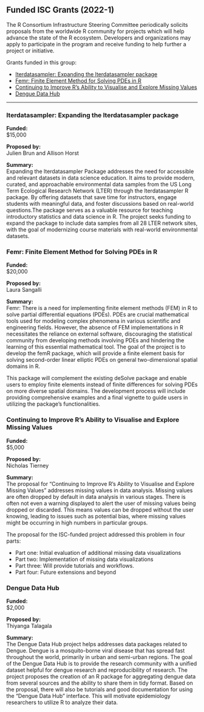## Funded ISC Grants (2022-1)

The R Consortium Infrastructure Steering Committee periodically solicits proposals from the worldwide R community for projects which will help advance the state of the R ecosystem. Developers and organizations may apply to participate in the program and receive funding to help further a project or initiative.

Grants funded in this group:

-   [Iterdatasampler: Expanding the lterdatasampler package](#iterdatasampler-expanding-the-lterdatasampler-package)
-   [Femr: Finite Element Method for Solving PDEs in R](#femr-finite-element-method-for-solving-pdes-in-r)
-   [Continuing to Improve R’s Ability to Visualise and Explore Missing Values](#continuing-to-improve-rs-ability-to-visualise-and-explore-missing-values)
-   [Dengue Data Hub](#dengue-data-hub)

___

### Iterdatasampler: Expanding the lterdatasampler package

**Funded:**  
$15,000

**Proposed by:**  
Julien Brun and Allison Horst

**Summary:**  
Expanding the lterdatasampler Package addresses the need for accessible and relevant datasets in data science education. It aims to provide modern, curated, and approachable environmental data samples from the US Long Term Ecological Research Network (LTER) through the lterdatasampler R package. By offering datasets that save time for instructors, engage students with meaningful data, and foster discussions based on real-world questions.The package serves as a valuable resource for teaching introductory statistics and data science in R. The project seeks funding to expand the package to include data samples from all 28 LTER network sites, with the goal of modernizing course materials with real-world environmental datasets.

### Femr: Finite Element Method for Solving PDEs in R

**Funded:**  
$20,000

**Proposed by:**  
Laura Sangalli

**Summary:**  
Femr: There is a need for implementing finite element methods (FEM) in R to solve partial differential equations (PDEs). PDEs are crucial mathematical tools used for modeling complex phenomena in various scientific and engineering fields. However, the absence of FEM implementations in R necessitates the reliance on external software, discouraging the statistical community from developing methods involving PDEs and hindering the learning of this essential mathematical tool. The goal of the project is to develop the femR package, which will provide a finite element basis for solving second-order linear elliptic PDEs on general two-dimensional spatial domains in R.

This package will complement the existing deSolve package and enable users to employ finite elements instead of finite differences for solving PDEs on more diverse spatial domains. The development process will include providing comprehensive examples and a final vignette to guide users in utilizing the package's functionalities.

### Continuing to Improve R’s Ability to Visualise and Explore Missing Values

**Funded:**  
$5,000

**Proposed by:**  
Nicholas Tierney

**Summary:**  
The proposal for “Continuing to Improve R’s Ability to Visualise and Explore Missing Values” addresses missing values in data analysis. Missing values are often dropped by default in data analysis in various stages. There is often not even a warning displayed to alert the user of missing values being dropped or discarded. This means values can be dropped without the user knowing, leading to issues such as potential bias, where missing values might be occurring in high numbers in particular groups.

The proposal for the ISC-funded project addressed this problem in four parts:

-   Part one: Initial evaluation of additional missing data visualizations
-   Part two: Implementation of missing data visualizations
-   Part three: Will provide tutorials and workflows.
-   Part four: Future extensions and beyond

### Dengue Data Hub

**Funded:**  
$2,000

**Proposed by:**  
Thiyanga Talagala

**Summary:**  
The Dengue Data Hub project helps addresses data packages related to Dengue. Dengue is a mosquito-borne viral disease that has spread fast throughout the world, primarily in urban and semi-urban regions. The goal of the Dengue Data Hub is to provide the research community with a unified dataset helpful for dengue research and reproducibility of research. The project proposes the creation of an R package for aggregating dengue data from several sources and the ability to share them in tidy format. Based on the proposal, there will also be tutorials and good documentation for using the “Dengue Data Hub” interface. This will motivate epidemiology researchers to utilize R to analyze their data.
